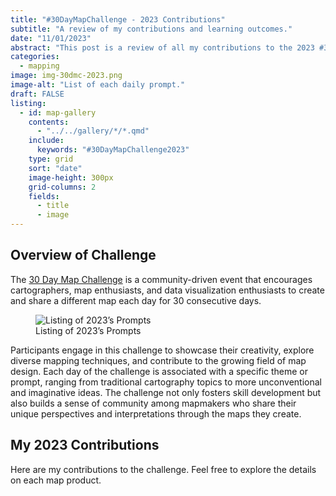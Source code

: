 ```yaml
---
title: "#30DayMapChallenge - 2023 Contributions"
subtitle: "A review of my contributions and learning outcomes."
date: "11/01/2023"
abstract: "This post is a review of all my contributions to the 2023 #30DayMapChallenge including what tools have used and what I learned along the way."
categories:
  - mapping
image: img-30dmc-2023.png
image-alt: "List of each daily prompt."
draft: FALSE
listing:
  - id: map-gallery
    contents:
      - "../../gallery/*/*.qmd"
    include: 
      keywords: "#30DayMapChallenge2023"
    type: grid
    sort: "date"
    image-height: 300px
    grid-columns: 2
    fields:
      - title
      - image
---
```


## Overview of Challenge

The [30 Day Map Challenge](https://30daymapchallenge.com/) is a community-driven event that encourages cartographers, map enthusiasts, and data visualization enthusiasts to create and share a different map each day for 30 consecutive days.

![Listing of 2023's Prompts](img-30dmc-2023.png)

Participants engage in this challenge to showcase their creativity, explore diverse mapping techniques, and contribute to the growing field of map design. Each day of the challenge is associated with a specific theme or prompt, ranging from traditional cartography topics to more unconventional and imaginative ideas. The challenge not only fosters skill development but also builds a sense of community among mapmakers who share their unique perspectives and interpretations through the maps they create.

## My 2023 Contributions

Here are my contributions to the challenge. Feel free to explore the details on each map product.

:::{#map-gallery .listings-gallery}
:::
